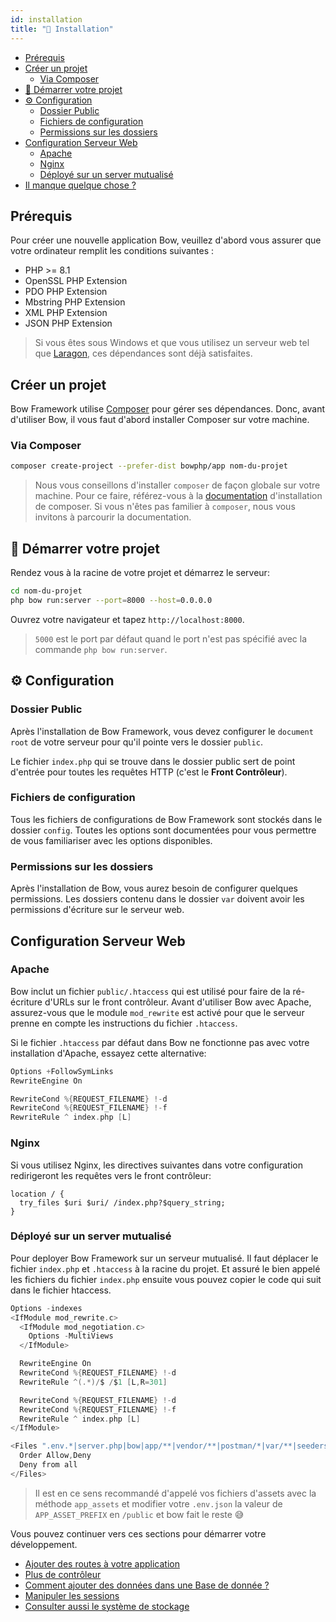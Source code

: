 ```yaml
---
id: installation
title: "🚀 Installation"
---
```



- [Prérequis](#prérequis)
- [Créer un projet](#créer-un-projet)
  - [Via Composer](#via-composer)
- [🚀 Démarrer votre projet](#-démarrer-votre-projet)
- [⚙️ Configuration](#-configuration)
  - [Dossier Public](#dossier-public)
  - [Fichiers de configuration](#fichiers-de-configuration)
  - [Permissions sur les dossiers](#permissions-sur-les-dossiers)
- [Configuration Serveur Web](#configuration-serveur-web)
  - [Apache](#apache)
  - [Nginx](#nginx)
  - [Déployé sur un server mutualisé](#déployé-sur-un-server-mutualisé)
- [Il manque quelque chose ?](#il-manque-quelque-chose-)

## Prérequis

Pour créer une nouvelle application Bow, veuillez d'abord vous assurer que votre ordinateur remplit les conditions suivantes :

- PHP >= 8.1
- OpenSSL PHP Extension
- PDO PHP Extension
- Mbstring PHP Extension
- XML PHP Extension
- JSON PHP Extension

> Si vous êtes sous Windows et que vous utilisez un serveur web tel que [Laragon](https://laragon.org/), ces dépendances sont déjà satisfaites.

## Créer un projet

Bow Framework utilise [Composer](https://getcomposer.org) pour gérer ses dépendances. Donc, avant d'utiliser Bow, il vous faut d'abord installer Composer sur votre machine.

### Via Composer

```bash
composer create-project --prefer-dist bowphp/app nom-du-projet
```

> Nous vous conseillons d'installer `composer` de façon globale sur votre machine. Pour ce faire, référez-vous à la [documentation](https://getcomposer.org/download) d'installation de composer.
> Si vous n'êtes pas familier à `composer`, nous vous invitons à parcourir la documentation.

<script id="asciicast-s8HpeoaUwnxEZ7OOPRxxXE52z" src="https://asciinema.org/a/s8HpeoaUwnxEZ7OOPRxxXE52z.js" data-speed="2"  data-rows="20" async></script>

## 🚀 Démarrer votre projet

Rendez vous à la racine de votre projet et démarrez le serveur:

```bash
cd nom-du-projet
php bow run:server --port=8000 --host=0.0.0.0
```

Ouvrez votre navigateur et tapez `http://localhost:8000`.

> `5000` est le port par défaut quand le port n'est pas spécifié avec la commande `php bow run:server`.

## ⚙️ Configuration

### Dossier Public

Après l'installation de Bow Framework, vous devez configurer le `document root` de votre serveur pour qu'il pointe vers le dossier `public`.

Le fichier `index.php` qui se trouve dans le dossier public sert de point d'entrée pour toutes les requêtes HTTP (c'est le **Front Contrôleur**).

### Fichiers de configuration

Tous les fichiers de configurations de Bow Framework sont stockés dans le dossier `config`. Toutes les options sont documentées pour vous permettre de vous familiariser avec les options disponibles.

### Permissions sur les dossiers

Après l'installation de Bow, vous aurez besoin de configurer quelques permissions. Les dossiers contenu dans le dossier `var` doivent avoir les permissions d'écriture sur le serveur web.

## Configuration Serveur Web

### Apache

Bow inclut un fichier `public/.htaccess` qui est utilisé pour faire de la ré-écriture d'URLs sur le front contrôleur. Avant d'utiliser Bow avec Apache, assurez-vous que le module `mod_rewrite` est activé pour que le serveur
prenne en compte les instructions du fichier `.htaccess`.

Si le fichier `.htaccess` par défaut dans Bow ne fonctionne pas avec votre installation d'Apache, essayez cette alternative:

```c
Options +FollowSymLinks
RewriteEngine On

RewriteCond %{REQUEST_FILENAME} !-d
RewriteCond %{REQUEST_FILENAME} !-f
RewriteRule ^ index.php [L]
```

### Nginx

Si vous utilisez Nginx, les directives suivantes dans votre configuration redirigeront les requêtes vers le front contrôleur:

```nginx
location / {
  try_files $uri $uri/ /index.php?$query_string;
}
```

### Déployé sur un server mutualisé

Pour deployer Bow Framework sur un serveur mutualisé. Il faut déplacer le fichier `index.php` et `.htaccess` à la racine du projet.
Et assuré le bien appelé les fichiers du fichier `index.php` ensuite vous pouvez copier le code qui suit dans le fichier htaccess.

```c
Options -indexes
<IfModule mod_rewrite.c>
  <IfModule mod_negotiation.c>
    Options -MultiViews
  </IfModule>

  RewriteEngine On
  RewriteCond %{REQUEST_FILENAME} !-d
  RewriteRule ^(.*)/$ /$1 [L,R=301]

  RewriteCond %{REQUEST_FILENAME} !-d
  RewriteCond %{REQUEST_FILENAME} !-f
  RewriteRule ^ index.php [L]
</IfModule>

<Files ".env.*|server.php|bow|app/**|vendor/**|postman/*|var/**|seeders/*|templates/**|tests/**|migrations/**">
  Order Allow,Deny
  Deny from all
</Files>
```

> Il est en ce sens recommandé d'appelé vos fichiers d'assets avec la méthode `app_assets` et modifier votre `.env.json` la valeur de `APP_ASSET_PREFIX` en `/public` et bow fait le reste 😅

Vous pouvez continuer vers ces sections pour démarrer votre développement.

- [Ajouter des routes à votre application](./routing)
- [Plus de contrôleur](./controller)
- [Comment ajouter des données dans une Base de donnée ?](./database)
- [Manipuler les sessions](./session)
- [Consulter aussi le système de stockage](./storage)

<SuggestionFeature />
